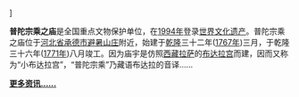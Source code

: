 ]

'''普陀宗乘之庙'''是全国重点文物保护单位，在[[1994年|1994年]]登录[[世界文化遗产|世界文化遗产]]。普陀宗乘之庙位于[[河北省|河北省]][[承德市|承德市]][[避暑山庄|避暑山庄]]附近，始建于[[乾隆|乾隆]]三十二年([[1767年|1767年]])三月，于乾隆三十六年([[1771年|1771年]])八月竣工。因为庙宇是仿照[[西藏|西藏]][[拉萨|拉萨]]的[[布达拉宫|布达拉宫]]而建，因而又称为“小布达拉宫”，“普陀宗乘”乃藏语布达拉的音译……

'''[[普陀宗乘之庙|更多资讯……]]'''